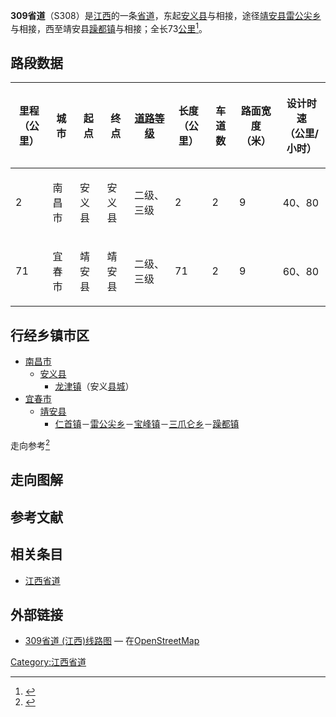 {{中国省道信息框
|附加头部图片=
|省=江西
|省道编号=309
|起点=[[南昌市|南昌市]][[安义县|安义县]]
|终点=[[宜春市|宜春市]][[靖安县|靖安县]][[躁都镇|躁都镇]]
|最近通车日期=
|规划总长度=73
}}

'''309省道'''（S308）是[[江西|江西]]的一条[[省道|省道]]，东起[[安义县|安义县]]与{{中国省道名|308|P=江西}}相接，途径[[靖安县|靖安县]][[雷公尖乡|雷公尖乡]]与{{中国省道名|222|P=江西}}相接，西至靖安县[[躁都镇|躁都镇]]与{{中国省道名|222|P=江西}}相接；全长73[[公里|公里]]<ref>{{Cite web |url=http://www.zou114.com/gsgl/sd.asp?xl=S309360000 |title=江西安义-躁都:线路编号S309 |accessdate=2013-10-25 |archive-date=2016-03-04 |archive-url=https://web.archive.org/web/20160304120820/http://www.zou114.com/gsgl/sd.asp?xl=S309360000 |dead-url=no }}</ref>。


== 路段数据 ==
{| class="wikitable"
|-
! 里程<br>（公里） !! 城市 !! 起点 !! 终点 !! [[中华人民共和国公路等级|道路等级]] !! 长度<br>（公里） !! 车道数 !! 路面宽度<br>（米） !! 设计时速<br>（公里/小时）
|-
| 2 || 南昌市 || 安义县 || 安义县 || 二级、三级 || 2 || 2 || 9 || 40、80
|-
| 71 || 宜春市 || 靖安县 || 靖安县 || 二级、三级 || 71 || 2 || 9 || 60、80
|}

== 行经乡镇市区 ==
* [[南昌市|南昌市]]
** [[安义县|安义县]]
*** [[龙津镇_(安义县)|龙津镇]]（安义[[县城|县城]]）
* [[宜春市|宜春市]]
** [[靖安县|靖安县]]
*** [[仁首镇|仁首镇]]－[[雷公尖乡|雷公尖乡]]－[[宝峰镇_(靖安县)|宝峰镇]]－[[三爪仑乡|三爪仑乡]]－[[躁都镇|躁都镇]]
走向参考<ref> {{cite book |title=江西省军民两用交通地图册 |author=星球地图出版社 |year=2012 |publisher=星球地图出版社 |isbn=978-7-5471-0205-3}}</ref>

== 走向图解 ==
== 参考文献 ==
{{Reflist|colwidth=30em}}
== 相关条目 ==
*[[江西省道|江西省道]]
== 外部链接 ==
*[http://www.openstreetmap.org/browse/relation/3336348 309省道 (江西)线路图] — 在[[OpenStreetMap|OpenStreetMap]]

{{江西省道}}

[[Category:江西省道|Category:江西省道]]